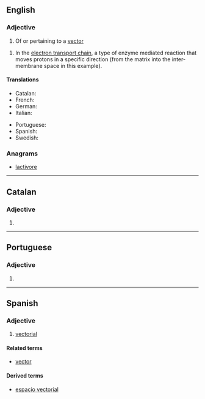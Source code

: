==English==

===Adjective===
{{en-adj}}

# {{lb|en|mathematics}} Of or pertaining to a [[vector]]

# {{lb|en|biochemistry}} In the [[electron transport chain]], a type of enzyme mediated reaction that moves protons in a specific direction (from the matrix into the inter-membrane space in this example).

====Translations====
{{trans-top|of or pertaining to a vector}}
* Catalan: {{t|ca|vectorial}}
* French: {{t+|fr|vectoriel}}
* German: {{t|de|vektoriell}}
* Italian: {{t+|it|vettoriale}}
{{trans-mid}}
* Portuguese: {{t+|pt|vectorial}}
* Spanish: {{t+|es|vectorial}}
* Swedish: {{t|sv|vektoriell}}
{{trans-bottom}}

===Anagrams===
* [[lactivore#English|lactivore]]

----

==Catalan==

===Adjective===
{{ca-adj|mf}}

# {{l|en|vectorial}}

----

==Portuguese==

===Adjective===
{{pt-adj|vectoria|l}}

# {{superseded spelling of|vetorial|lang=pt}}

----

==Spanish==

===Adjective===
{{es-adj|pl=vectoriales}}

# {{lb|es|mathematics}} [[#English|vectorial]]

====Related terms====
* [[vector]]

====Derived terms====
* [[espacio vectorial]]